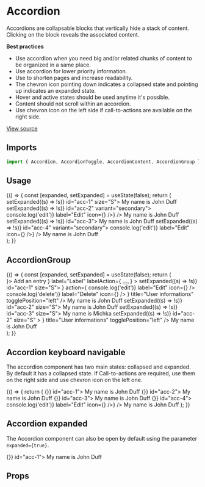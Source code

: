 <!--- Accordion.stories.mdx --->


<Meta title="Design System/Components/Accordion" component={Accordion} />

# Accordion

Accordions are collapsable blocks that vertically hide a stack of content. Clicking on the block reveals the associated content.

**Best practices**

- Use accordion when you need big and/or related chunks of content to be organized in a same place.
- Use accordion for lower priority information.
- Use to shorten pages and increase readability.
- The chevron icon pointing down indicates a collapsed state and pointing up indicates an expanded state.
- Hover and active states should be used anytime it's possible.
- Content should not scroll within an accordion.
- Use chevron icon on the left side if call-to-actions are available on the right side.

[View source](https://github.com/strapi/design-system/tree/develop/packages/strapi-design-system/src/Accordion)

## Imports

```js
import { Accordion, AccordionToggle, AccordionContent, AccordionGroup } from '@strapi/design-system/Accordion';
```

## Usage

<Canvas>
  <Story name="base">
    {() => {
      const [expanded, setExpanded] = useState(false);
      return (
        <div>
          <Box padding={8} background="neutral100">
            <Accordion error='The component contain error(s)' expanded={expanded} toggle={() => setExpanded((s) => !s)} id="acc-1" size="S">
              <AccordionToggle title="User informations" />
              <AccordionContent>
                <Box padding={3}>My name is John Duff</Box>
              </AccordionContent>
            </Accordion>
          </Box>
          <Box padding={8} background="neutral0">
            <Accordion expanded={expanded} toggle={() => setExpanded((s) => !s)} id="acc-2" variant="secondary">
              <AccordionToggle
                title="User informations 2"
                description="The following contains information about the current user 2"
                action={<IconButton onClick={() => console.log('edit')} label="Edit" icon={<Pencil />} />}
              />
              <AccordionContent>
                <Box padding={3}>My name is John Duff</Box>
              </AccordionContent>
            </Accordion>
          </Box>
          <Box padding={8} background="neutral100">
            <Accordion expanded={expanded} toggle={() => setExpanded((s) => !s)} id="acc-3">
              <AccordionToggle
                togglePosition="left"
                title="User informations 3"
                description="The following contains information about the current user 3"
              />
              <AccordionContent>
                <Box padding={3}>My name is John Duff</Box>
              </AccordionContent>
            </Accordion>
          </Box>
          <Box padding={8} background="neutral0">
            <Accordion expanded={expanded} toggle={() => setExpanded((s) => !s)} id="acc-4" variant="secondary">
              <AccordionToggle
                togglePosition="left"
                title="User informations 4"
                action={<IconButton onClick={() => console.log('edit')} label="Edit" icon={<Pencil />} />}
              />
              <AccordionContent>
                <Box padding={3}>My name is John Duff</Box>
              </AccordionContent>
            </Accordion>
          </Box>
        </div>
      );
    }}
  </Story>
</Canvas>

## AccordionGroup

<Canvas>
  <Story name="accordion-group">
    {() => {
      const [expanded, setExpanded] = useState(false);
      return (
        <div>
          <Box padding={8} background="neutral0">
            <AccordionGroup
              error='The components contain error(s)'
              footer={
                <Flex justifyContent="center" height="48px" background="neutral150">
                  <TextButton disabled={true} startIcon={<Plus />}>
                    Add an entry
                  </TextButton>
                </Flex>
              }
              label="Label"
              labelAction={
                <Tooltip description="Content of the tooltip">
                  <button
                    aria-label="Information about the email"
                    style={{
                      border: 'none',
                      padding: 0,
                      background: 'transparent',
                    }}
                  >
                    <Information aria-hidden={true} />
                  </button>
                </Tooltip>
              }
            >
              <Accordion error='The components contain error(s)' expanded={expanded} toggle={() => setExpanded((s) => !s)} id="acc-1" size="S">
                <AccordionToggle
                  startIcon={<User aria-hidden={true} />}
                  action={
                    <Stack horizontal size={0}>
                      <IconButton noBorder onClick={() => console.log('edit')} label="Edit" icon={<Pencil />} />
                      <IconButton noBorder onClick={() => console.log('delete')} label="Delete" icon={<Trash />} />
                    </Stack>
                  }
                  title="User informations"
                  togglePosition="left"
                />
                <AccordionContent>
                  <Box padding={3}>My name is John Duff</Box>
                </AccordionContent>
              </Accordion>
              <Accordion error='The component contain error(s)' expanded={false} toggle={() => setExpanded((s) => !s)} id="acc-2" size="S">
                <AccordionToggle title="User informations" togglePosition="left" />
                <AccordionContent>
                  <Box padding={3}>My name is John Duff</Box>
                </AccordionContent>
              </Accordion>
              <Accordion expanded={expanded} toggle={() => setExpanded((s) => !s)} id="acc-3" size="S">
                <AccordionToggle title="User informations" togglePosition="left" />
                <AccordionContent>
                  <Box padding={3}>My name is Michka</Box>
                </AccordionContent>
              </Accordion>
              <Accordion
                expanded={false}
                toggle={() => setExpanded((s) => !s)}
                id="acc-2"
                size="S"
              >
                <AccordionToggle startIcon={<User aria-hidden={true} />} title="User informations" togglePosition="left" />
                <AccordionContent>
                  <Box padding={3}>My name is John Duff</Box>
                </AccordionContent>
              </Accordion>
            </AccordionGroup>
          </Box>
        </div>
      );
    }}
  </Story>
</Canvas>

## Accordion keyboard navigable

The accordion component has two main states: collapsed and expanded. By default it has a collapsed state. If Call-to-actions are required, use them on the right side and use chevron icon on the left one.

<Canvas>
  <Story name="keyboard navigable">
    {() => {
      return (
        <KeyboardNavigable attributeName="data-strapi-accordion-toggle">
          <Box padding={8} background="neutral100">
            <Accordion expanded={false} toggle={() => {}} id="acc-1">
              <AccordionToggle
                title="User informations"
                description="The following contains information about the current user"
              />
              <AccordionContent>
                <Box padding={3}>My name is John Duff</Box>
              </AccordionContent>
            </Accordion>
          </Box>
          <Box padding={8} background="neutral0">
            <Accordion expanded={false} toggle={() => {}} id="acc-2">
              <AccordionToggle
                variant="secondary"
                title="User informations 2"
                description="The following contains information about the current user 2"
              />
              <AccordionContent>
                <Box padding={3}>My name is John Duff</Box>
              </AccordionContent>
            </Accordion>
          </Box>
          <Box padding={8} background="neutral100">
            <Accordion expanded={false} toggle={() => {}} id="acc-3">
              <AccordionToggle
                togglePosition="left"
                title="User informations 3"
                description="The following contains information about the current user 3"
              />
              <AccordionContent>
                <Box padding={3}>My name is John Duff</Box>
              </AccordionContent>
            </Accordion>
          </Box>
          <Box padding={8} background="neutral0">
            <Accordion expanded={false} toggle={() => {}} id="acc-4">
              <AccordionToggle
                variant="secondary"
                togglePosition="left"
                title="User informations 4"
                action={<IconButton onClick={() => console.log('edit')} label="Edit" icon={<Pencil />} />}
              />
              <AccordionContent>
                <Box padding={3}>My name is John Duff</Box>
              </AccordionContent>
            </Accordion>
          </Box>
        </KeyboardNavigable>
      );
    }}
  </Story>
</Canvas>

## Accordion expanded

The Accordion component can also be open by default using the parameter `expanded={true}`.

<Canvas>
  <Story name="expanded">
    <Accordion expanded={true} toggle={() => {}} id="acc-1">
      <AccordionToggle
        title="User informations"
        description="The following contains information about the current user"
      />
      <AccordionContent>
        <Box padding={3}>My name is John Duff</Box>
      </AccordionContent>
    </Accordion>
  </Story>
</Canvas>

## Props

<ArgsTable of={Accordion} />
